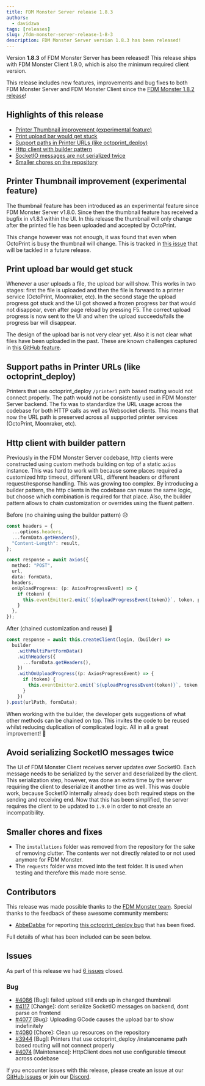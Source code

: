 ```yaml
---
title: FDM Monster Server release 1.8.3
authors:
  - davidzwa
tags: [releases]
slug: /fdm-monster-server-release-1-8-3
description: FDM Monster Server version 1.8.3 has been released!
---
```


<!--
INSTRUCTIONS:

- [x] Copy this file to blog/[year]/[month-day] FDM Monster Server release x.y.z/index.mdx
- Change all x.y.z or x-y-z instances to the version of the release
- Change all a.b.c or a-b-c instances to the previous release
- Change the author handle to your handle as described in the /blog/authors.yml. Add your details if your handle does not exist
- Make changes to the blogpost as you see fit
- delete these instructions
- Create a PR for review
-->

Version **1.8.3** of FDM Monster Server has been released! This release ships with FDM Monster Client 1.9.0, which is also the minimum required client version.

This release includes new features, improvements and bug fixes to both FDM Monster Server and FDM Monster Client since the [FDM Monster 1.8.2 release](../01-03%20FDM%20Monster%20Server%20release%201.8.2/index.mdx)!

## Highlights of this release

- [Printer Thumbnail improvement (experimental feature)](#printer-thumbnail-improvement-experimental-feature)
- [Print upload bar would get stuck](#print-upload-bar-would-get-stuck)
- [Support paths in Printer URLs (like octoprint_deploy)](#support-paths-in-printer-urls-like-octoprint_deploy)
- [Http client with builder pattern](#http-client-with-builder-pattern)
- [SocketIO messages are not serialized twice](#avoid-serializing-socketio-messages-twice)
- [Smaller chores on the repository](#smaller-chores-and-fixes)

<!-- truncate -->

## Printer Thumbnail improvement (experimental feature)

The thumbnail feature has been introduced as an experimental feature since FDM Monster Server v1.8.0. Since then the thumbnail feature has received a bugfix in v1.8.1 within the UI. In this release the thumbnail will only change after the printed file has been uploaded and accepted by OctoPrint.

This change however was not enough, it was found that even when OctoPrint is busy the thumbnail will change. This is tracked in [this issue](https://github.com/fdm-monster/fdm-monster/issues/4138) that will be tackled in a future release.

## Print upload bar would get stuck

Whenever a user uploads a file, the upload bar will show. This works in two stages: first the file is uploaded and then the file is forward to a printer service (OctoPrint, Moonraker, etc). In the second stage the upload progress got stuck and the UI got showed a frozen progress bar that would not disappear, even after page reload by pressing F5. The correct upload progress is now sent to the UI and when the upload succeeds/fails the progress bar will disappear.

The design of the upload bar is not very clear yet. Also it is not clear what files have been uploaded in the past. These are known challenges captured in [this GitHub feature](https://github.com/fdm-monster/fdm-monster/issues/4148).

## Support paths in Printer URLs (like octoprint_deploy)

Printers that use octoprint_deploy `/printer1` path based routing would not connect properly. The path would not be consistently used in FDM Monster Server backend. The fix was to standardize the URL usage across the codebase for both HTTP calls as well as Websocket clients. This means that now the URL path is preserved across all supported
printer services (OctoPrint, Moonraker, etc).

## Http client with builder pattern

Previously in the FDM Monster Server codebase, http clients were constructed using custom methods building on top of a static `axios` instance. This was hard to work with because some places required a customized http timeout, different URL, different headers or different request/response handling. This was growing too complex.
By introducing a builder pattern, the http clients in the codebase can reuse the same logic, but choose which combination is required for that place. Also, the builder pattern allows to chain customization or overrides using the fluent pattern.

Before (no chaining using the builder pattern) 😥

```typescript
const headers = {
  ...options.headers,
  ...formData.getHeaders(),
  "Content-Length": result,
};

const response = await axios({
  method: "POST",
  url,
  data: formData,
  headers,
  onUploadProgress: (p: AxiosProgressEvent) => {
    if (token) {
      this.eventEmitter2.emit(`${uploadProgressEvent(token)}`, token, p);
    }
  },
});
```

After (chained customization and reuse) 🥳

```typescript
const response = await this.createClient(login, (builder) =>
  builder
    .withMultiPartFormData()
    .withHeaders({
      ...formData.getHeaders(),
    })
    .withOnUploadProgress((p: AxiosProgressEvent) => {
      if (token) {
        this.eventEmitter2.emit(`${uploadProgressEvent(token)}`, token, p);
      }
    })
).post(urlPath, formData);
```

When working with the builder, the developer gets suggestions of what other methods can be chained on top. This invites the code to be reused whilst reducing duplication of complicated logic. All in all a great improvement! 🥳

## Avoid serializing SocketIO messages twice

The UI of FDM Monster Client receives server updates over SocketIO. Each message needs to be serialized by the server and deserialized by the client. This serialization step, however, was done an extra time by the server requiring the client to deserialize it another time as well. This was double work, because SocketIO internally already does both required steps on the sending and receiving end.
Now that this has been simplified, the server requires the client to be updated to `1.9.0` in order to not create an incompatibility.

## Smaller chores and fixes

- The `installations` folder was removed from the repository for the sake of removing clutter. The contents wer not directly related to or not used anymore for FDM Monster.
- The `requests` folder was moved into the test folder. It is used when testing and therefore this made more sense.

## Contributors

This release was made possible thanks to the [FDM Monster team](https://docs.fdm-monster.net/docs/community/ourteam). Special thanks to the feedback of these awesome community members:

- [AbbeDabbe](https://github.com/AbbeDabbe) for reporting [this octoprint_deploy bug](https://github.com/fdm-monster/fdm-monster/issues/3944) that has been fixed.

Full details of what has been included can be seen below.

## Issues

As part of this release we had [6 issues](https://github.com/fdm-monster/fdm-monster/milestone/28?closed=1) closed.

### Bug

- [#4086](https://github.com/fdm-monster/fdm-monster/issues/4086) [Bug]: failed upload still ends up in changed thumbnail
- [#4117](https://github.com/fdm-monster/fdm-monster/issues/4117) [Change]: dont serialize SocketIO messages on backend, dont parse on frontend
- [#4077](https://github.com/fdm-monster/fdm-monster/issues/4077) [Bug]: Uploading GCode causes the upload bar to show indefinitely
- [#4080](https://github.com/fdm-monster/fdm-monster/issues/4080) [Chore]: Clean up resources on the repository
- [#3944](https://github.com/fdm-monster/fdm-monster/issues/3944) [Bug]: Printers that use octoprint_deploy /instancename path based routing will not connect properly
- [#4074](https://github.com/fdm-monster/fdm-monster/issues/4074) [Maintenance]: HttpClient does not use configurable timeout across codebase

If you encounter issues with this release, please create an issue at our [GitHub issues](https://github.com/fdm-monster/fdm-monster/issues) or join our [Discord](https://discord.gg/mwA8uP8CMc).
